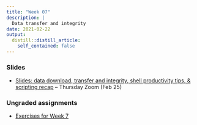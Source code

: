 ```yaml
---
title: "Week 07"
description: |
  Data transfer and integrity
date: 2021-02-22
output:
  distill::distill_article:
    self_contained: false
---
```


### Slides

- [Slides: data download, transfer and integrity, shell productivity tips, & scripting recap](slides/06-1_OSC.html) -- Thursday Zoom (Feb 25)

### Ungraded assignments

- [Exercises for Week 7](../../w07_exercises.html)
